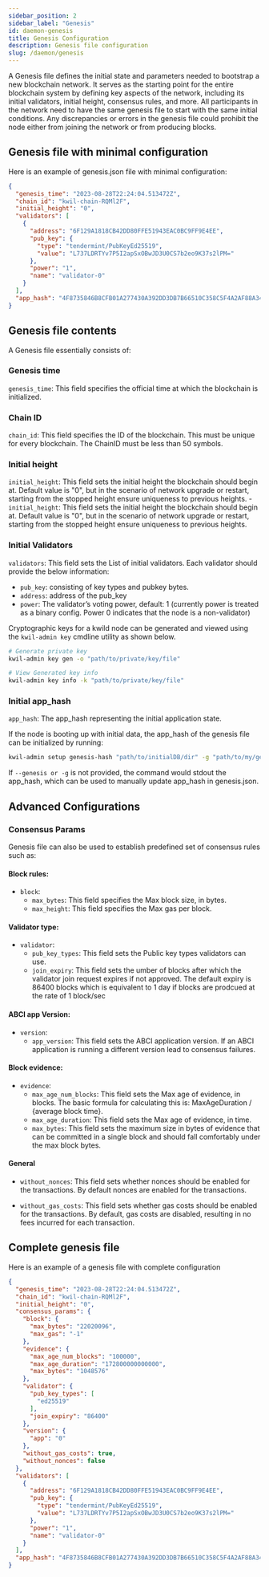 ```yaml
---
sidebar_position: 2
sidebar_label: "Genesis"
id: daemon-genesis
title: Genesis Configuration
description: Genesis file configuration
slug: /daemon/genesis
---
```


A Genesis file defines the initial state and parameters needed to bootstrap a new blockchain network. It serves as the starting point for the entire blockchain system by defining key aspects of the network, including its initial validators, initial height, consensus rules, and more. All participants in the network need to have the same genesis file to start with the same initial conditions. Any discrepancies or errors in the genesis file could prohibit the node either from joining the network or from producing blocks.

## Genesis file with minimal configuration
Here is an example of genesis.json file with minimal configuration:
```json title="sample genesis.json file"
{
  "genesis_time": "2023-08-28T22:24:04.513472Z",
  "chain_id": "kwil-chain-RQMl2F",
  "initial_height": "0",
  "validators": [
    {
      "address": "6F129A1818CB42DD80FFE51943EAC0BC9FF9E4EE",
      "pub_key": {
        "type": "tendermint/PubKeyEd25519",
        "value": "L737LDRTYv7P5I2apSxOBwJD3U0CS7b2eo9K37s2lPM="
      },
      "power": "1",
      "name": "validator-0"
    }
  ],
  "app_hash": "4F8735846B8CFB01A277430A392DD3DB7B66510C358C5F4A2AF88A348CB20A62"
}
```

## Genesis file contents
A Genesis file essentially consists of:
### Genesis time
 `genesis_time`: This field specifies the official time at which the blockchain is initialized.

### Chain ID
 `chain_id`: This field specifies the ID of the blockchain. This must be unique for every blockchain. The ChainID must be less than 50 symbols.

### Initial height
 `initial_height`: This field sets the initial height the blockchain should begin at. Default value is "0", but in the scenario of network upgrade or restart, starting from the stopped height ensure uniqueness to previous heights. - `initial_height`: This field sets the initial height the blockchain should begin at. Default value is "0", but in the scenario of network upgrade or restart, starting from the stopped height ensure uniqueness to previous heights. 

### Initial Validators
 `validators`: This field sets the List of initial validators. Each validator should provide the below information:
  - `pub_key`: consisting of key types and pubkey bytes.
  - `address`: address of the pub_key
  - `power`: The validator’s voting power, default: 1 (currently power is treated as a binary config. Power 0 indicates that the node is a non-validator)

Cryptographic keys for a kwild node can be generated and viewed using the `kwil-admin key` cmdline utility as shown below. 
```bash
# Generate private key
kwil-admin key gen -o "path/to/private/key/file"

# View Generated key info
kwil-admin key info -k "path/to/private/key/file"
```

### Initial app_hash
 `app_hash`: The app_hash representing the initial application state.

  If the node is booting up with initial data, the app_hash of the genesis file can be initialized by running:
  ```bash
  kwil-admin setup genesis-hash "path/to/initialDB/dir" -g "path/to/my/genesis.json"
  ```
  If `--genesis or -g` is not provided, the command would stdout the app_hash, which can be used to manually update app_hash in genesis.json. 

## Advanced Configurations
### Consensus Params
Genesis file can also be used to establish predefined set of consensus rules such as:
#### Block rules:
  - `block`: 
      - `max_bytes`: This field specifies the Max block size, in bytes.
      - `max_height`: This field specifies the Max gas per block.

#### Validator type:
  - `validator`:
    -  `pub_key_types`: This field sets the Public key types validators can use.
    -  `join_expiry`: This field sets the   umber of blocks after which the validator join request expires if not approved. The default expiry is 86400 blocks which is equivalent to 1 day if blocks are prodcued at the rate of 1 block/sec

#### ABCI app Version:
  - `version`:
    - `app_version`: This field sets the ABCI application version. If an ABCI application is running a different version lead to consensus failures. 

#### Block evidence:
  - `evidence`:
      - `max_age_num_blocks`: This field sets the Max age of evidence, in blocks. The basic formula for calculating this is: MaxAgeDuration / {average block time}.
      - `max_age_duration`: This field sets the Max age of evidence, in time.
      - `max_bytes`: This field sets the maximum size in bytes of evidence that can be committed in a single block and should fall comfortably under the max block bytes.

#### General
  - `without_nonces`: This field sets whether nonces should be enabled for the transactions. By default nonces are enabled for the transactions.

  - `without_gas_costs`:  This field sets whether gas costs should be enabled for the transactions. By default, gas costs are disabled, resulting in no fees incurred for each transaction.

## Complete genesis file
Here is an example of a genesis file with complete configuration
```json title="sample genesis.json file"
{
  "genesis_time": "2023-08-28T22:24:04.513472Z",
  "chain_id": "kwil-chain-RQMl2F",
  "initial_height": "0",
  "consensus_params": {
    "block": {
      "max_bytes": "22020096",
      "max_gas": "-1"
    },
    "evidence": {
      "max_age_num_blocks": "100000",
      "max_age_duration": "172800000000000",
      "max_bytes": "1048576"
    },
    "validator": {
      "pub_key_types": [
        "ed25519"
      ],
      "join_expiry": "86400"
    },
    "version": {
      "app": "0"
    },
    "without_gas_costs": true,
    "without_nonces": false
  },
  "validators": [
    {
      "address": "6F129A1818CB42DD80FFE51943EAC0BC9FF9E4EE",
      "pub_key": {
        "type": "tendermint/PubKeyEd25519",
        "value": "L737LDRTYv7P5I2apSxOBwJD3U0CS7b2eo9K37s2lPM="
      },
      "power": "1",
      "name": "validator-0"
    }
  ],
  "app_hash": "4F8735846B8CFB01A277430A392DD3DB7B66510C358C5F4A2AF88A348CB20A62"
}
```